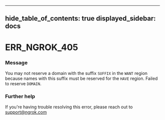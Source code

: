 

---
hide_table_of_contents: true
displayed_sidebar: docs
---


# ERR_NGROK_405

### Message
You may not reserve a domain with the suffix `SUFFIX` in the `WANT` region because names with this suffix must be reserved for the `HAVE` region. Failed to reserve `DOMAIN`.

<ErrorDetails error="err_ngrok_405" />



### Further help
If you're having trouble resolving this error, please reach out to [support@ngrok.com](mailto:support@ngrok.com?subject=Help%20with%20ERR_NGROK_405)

